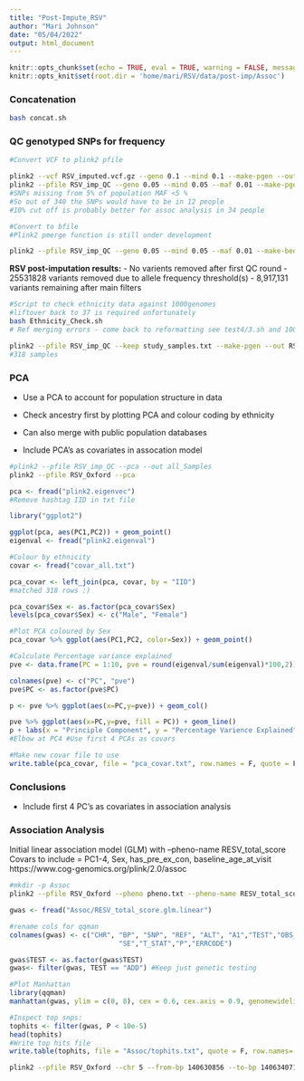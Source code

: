 ```yaml
---
title: "Post-Impute_RSV"
author: "Mari Johnson"
date: "05/04/2022"
output: html_document
---
```


```r
knitr::opts_chunk$set(echo = TRUE, eval = TRUE, warning = FALSE, message = FALSE)
knitr::opts_knit$set(root.dir = 'home/mari/RSV/data/post-imp/Assoc')
```

### Concatenation
```bash
bash concat.sh
```
### QC genotyped SNPs for frequency

```bash

#Convert VCF to plink2 pfile

plink2 --vcf RSV_imputed.vcf.gz --geno 0.1 --mind 0.1 --make-pgen --out RSV_imp_QC
plink2 --pfile RSV_imp_QC --geno 0.05 --mind 0.05 --maf 0.01 --make-pgen --out RSV_imp_QC
#SNPs missing from 5% of population MAF <5 %
#So out of 340 the SNPs would have to be in 12 people
#10% cut off is probably better for assoc analysis in 34 people

#Convert to bfile
#Plink2 pmerge function is still under development

plink2 --pfile RSV_imp_QC --geno 0.05 --mind 0.05 --maf 0.01 --make-bed --out RSV_imp_QC

```
**RSV post-imputation results:**
- No varients removed after first QC round
- 25531828 variants removed due to allele frequency threshold(s)
- 8,917,131 variants remaining after main filters

```bash
#Script to check ethnicity data against 1000genomes
#liftover back to 37 is required unfortunately
bash Ethnicity_Check.sh
# Ref merging errors - come back to reformatting see test4/3.sh and 1000g and ref_cleaning scripts
```

```bash
plink2 --pfile RSV_imp_QC --keep study_samples.txt --make-pgen --out RSV_Oxford
#318 samples
```

### PCA

- Use a PCA to account for population structure in data
- Check ancestry first by plotting PCA and colour coding by ethnicity
- Can also merge with public population databases

- Include PCA's as covariates in assocation model

```bash
#plink2 --pfile RSV_imp_QC --pca --out all_Samples
plink2 --pfile RSV_Oxford --pca 
```

```r
pca <- fread("plink2.eigenvec")
#Remove hashtag IID in txt file

library("ggplot2")

ggplot(pca, aes(PC1,PC2)) + geom_point()
eigenval <- fread("plink2.eigenval")

#Colour by ethnicity
covar <- fread("covar_all.txt") 

pca_covar <- left_join(pca, covar, by = "IID")
#matched 318 rows :)

pca_covar$Sex <- as.factor(pca_covar$Sex)
levels(pca_covar$Sex) <- c("Male", "Female")

#Plot PCA coloured by Sex
pca_covar %>% ggplot(aes(PC1,PC2, color=Sex)) + geom_point()

#Calculate Percentage variance explained
pve <- data.frame(PC = 1:10, pve = round(eigenval/sum(eigenval)*100,2))

colnames(pve) <- c("PC", "pve")
pve$PC <- as.factor(pve$PC)

p <- pve %>% ggplot(aes(x=PC,y=pve)) + geom_col()

pve %>% ggplot(aes(x=PC,y=pve, fill = PC)) + geom_line()
p + labs(x = "Principle Component", y = "Percentage Varience Explained")
#Elbow at PC4 #Use first 4 PCAs as covars 

#Make new covar file to use
write.table(pca_covar, file = "pca_covar.txt", row.names = F, quote = F, sep = "\t")
```

### Conclusions

- Include first 4 PC's as covariates in association analysis

### Association Analysis

Initial linear association model (GLM) with --pheno-name RESV_total_score
Covars to include = PC1-4, Sex, has_pre_ex_con, baseline_age_at_visit
https://www.cog-genomics.org/plink/2.0/assoc

```bash
#mkdir -p Assoc
plink2 --pfile RSV_Oxford --pheno pheno.txt --pheno-name RESV_total_score --covar covar.txt --covar-name Sex, PC1, PC2, PC3, PC4, has_pre_ex_con, baseline_age_at_visit --covar-variance-standardize --glm --out Assoc/
```

```r

gwas <- fread("Assoc/RESV_total_score.glm.linear")

#rename cols for qqman
colnames(gwas) <- c("CHR", "BP", "SNP", "REF", "ALT", "A1","TEST","OBS_CT","BETA",        
                           "SE","T_STAT","P","ERRCODE")

gwas$TEST <- as.factor(gwas$TEST)
gwas<- filter(gwas, TEST == "ADD") #Keep just genetic testing

#Plot Manhattan
library(qqman)
manhattan(gwas, ylim = c(0, 8), cex = 0.6, cex.axis = 0.9, genomewideline = F, col = c("mediumseagreen", "darkolivegreen4"))

#Inspect top snps:
tophits <- filter(gwas, P < 10e-5)
head(tophits)
#Write top hits file 
write.table(tophits, file = "Assoc/tophits.txt", quote = F, row.names= F, sep = "\t")
```
```bash
plink2 --pfile RSV_Oxford --chr 5 --from-bp 140630856 --to-bp 140634071 --pheno pheno.txt --pheno-name RESV_total_score --covar covar.txt --covar-name Sex, PC1, PC2, PC3, PC4, has_pre_ex_con, baseline_age_at_visit --covar-variance-standardize --glm --out CD14_
```
```r

```



